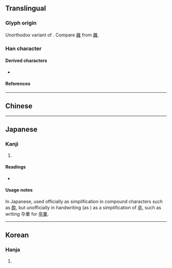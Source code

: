 {{also|杂}}
{{character info/new}}
==Translingual==

===Glyph origin===
Unorthodox variant of {{l|mul|卒}}. Compare [[雑]] from [[雜]].

===Han character===
{{Han char|rn=24|rad=十|as=02|sn=4|four=40401|canj=KNJ|ids=⿱九十}}

====Derived characters====
* {{l|mul|[[伜]], [[𠯥]], [[𡉻]], [[𫰓]], [[忰]], [[𢪄]], [[㳃]], [[𤝊]], [[𣅢]], [[𦙈]], [[枠]], [[𥄌]], [[砕]], [[𥘧]], [[粋]], [[紣]], [[酔]], [[𢇥]], [[𦬡]], [[疩]], [[翆]]}}

====References====
{{Han ref|kx=0156.020|dkj=02701|dj=0353.030|hdz=10059.040|uh=5346}}

----

==Chinese==
{{zh-see|卒|ssv}}

----

==Japanese==

===Kanji===
{{ja-kanji|grade=|rs=十02}}

# {{rfdef|ja|sort=十02}}

====Readings====
* {{ja-readings|on=[[そつ]] (sotsu)|kun=[[にわか]] (niwaka), [[おわる]] (owaru), [[ついに]] (tsuini)}}

====Usage notes====
In Japanese, used officially as simplification in compound characters such as [[酔]], but unofficially in handwriting (as {{w|ryakuji}}) as a simplification of [[卒]], such as writing 卆業 for [[卒業]].

----

==Korean==

===Hanja===
{{ko-hanja|hangeul=졸|rv=jol|mr=chol}}

# {{rfdef|ko|sort=十02}}